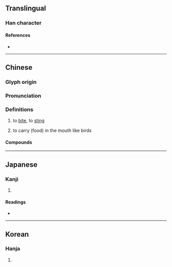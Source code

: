 {{character info}}
==Translingual==

===Han character===
{{Han char|rn=30|rad=口|as=12|sn=15|four=61061|canj=RMUA|ids=⿰口朁}}

====References====
* {{Han ref|kx=0208.160|dkj=04296|dj=0431.110|hdz=10682.150|uh=5646|ud=22086|bh=E4FD|bd=58621}}

----

==Chinese==
{{zh-forms}}

===Glyph origin===
{{Han etym}}

===Pronunciation===
{{zh-pron
|m=zǎn
|c=zaap3,cam2,zam2,zaam1,caam2
|mc=y
|oc=y
|cat=
}}

===Definitions===
{{zh-hanzi}}

# {{lb|zh|of [[insect]]s}} to [[bite]], to [[sting]]
# to carry (food) in the mouth like birds

====Compounds====
{{zh-der|噂噆|唵噆}}

----

==Japanese==

===Kanji===
{{ja-kanji|grade=|rs=口12}}

# {{rfdef|ja|sort=口12}}

====Readings====
* {{ja-readings|on=そう,さん|kun=ふくむ,かむ}}

----

==Korean==

===Hanja===
{{ko-hanja|hangeul=참|rv=cham|mr=ch'am}}

# {{rfdef|ko|sort=口12}}
